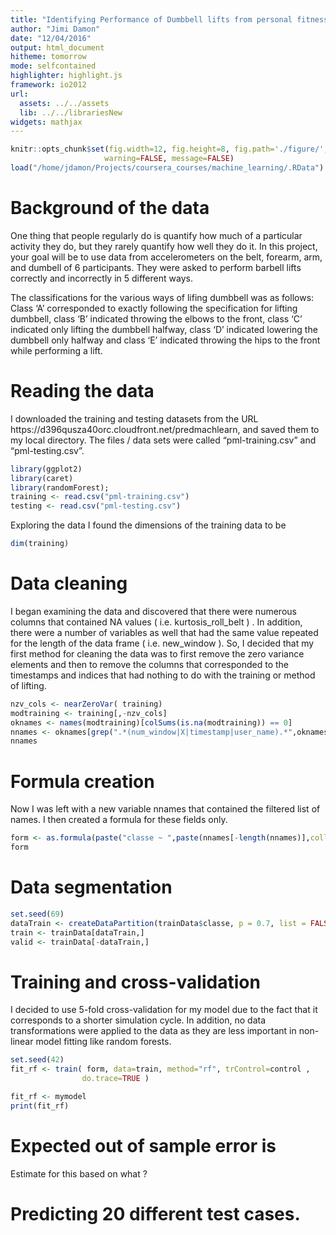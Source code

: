 ```yaml
---
title: "Identifying Performance of Dumbbell lifts from personal fitness sensors"
author: "Jimi Damon"
date: "12/04/2016"
output: html_document
hitheme: tomorrow
mode: selfcontained
highlighter: highlight.js
framework: io2012
url:
  assets: ../../assets
  lib: ../../librariesNew
widgets: mathjax
---
```

```r
knitr::opts_chunk$set(fig.width=12, fig.height=8, fig.path='./figure/',
                     warning=FALSE, message=FALSE)
load("/home/jdamon/Projects/coursera_courses/machine_learning/.RData")
```
# Background of the data

One thing that people regularly do is quantify how much of a
particular activity they do, but they rarely quantify how well they do
it. In this project, your goal will be to use data from accelerometers
on the belt, forearm, arm, and dumbell of 6 participants. They were
asked to perform barbell lifts correctly and incorrectly in 5
different ways.  

The classifications for the various ways of lifing dumbbell was as
follows:  Class 'A' corresponded to exactly following the specification for
lifting dumbbell, class 'B' indicated throwing the elbows to the
front, class 'C' indicated only lifting the dumbbell halfway, class
'D' indicated lowering the dumbbell only halfway and class 'E'
indicated throwing the hips to the front while performing a lift.

# Reading the data

I downloaded the training and testing datasets from the URL
https://d396qusza40orc.cloudfront.net/predmachlearn, and saved them to
my local directory. The files / data sets were called
"pml-training.csv" and "pml-testing.csv".

```r
library(ggplot2)
library(caret)
library(randomForest); 
training <- read.csv("pml-training.csv")
testing <- read.csv("pml-testing.csv")
```

Exploring the data I found the dimensions of the training data to be 
```r
dim(training)
```


# Data cleaning

I began examining the data and discovered that there were numerous 
columns that contained NA values ( i.e. kurtosis_roll_belt ) . In addition, there were a number of
variables as well that had the same value repeated for the length of
the data frame ( i.e. new_window ). So, I decided that my first method for cleaning the
data was to first remove the zero variance elements and then to remove
the columns that corresponded to the timestamps and indices that had
nothing to do with the training or method of lifting.

```r
nzv_cols <- nearZeroVar( training)
modtraining <- training[,-nzv_cols]
oknames <- names(modtraining)[colSums(is.na(modtraining)) == 0]
nnames <- oknames[grep(".*(num_window|X|timestamp|user_name).*",oknames,invert=TRUE)]
nnames
```

# Formula creation

Now I was left with a new variable nnames that contained the filtered
list of names.  I then created a formula for these fields only.
```r
form <- as.formula(paste("classe ~ ",paste(nnames[-length(nnames)],collapse=" + ")))
form
```

# Data segmentation

```r
set.seed(69)
dataTrain <- createDataPartition(trainData$classe, p = 0.7, list = FALSE)
train <- trainData[dataTrain,]
valid <- trainData[-dataTrain,]
```

# Training and cross-validation

I decided to use 5-fold cross-validation for my model due to the fact
that it corresponds to a shorter simulation cycle. In addition, no
data transformations were applied to the data as they are less
important in non-linear model fitting like random forests.


```r
set.seed(42)
fit_rf <- train( form, data=train, method="rf", trControl=control ,
                do.trace=TRUE )
```


```r
fit_rf <- mymodel
print(fit_rf)
```


# Expected out of sample error is

Estimate for this based on what ? 

# Predicting 20 different test cases.


